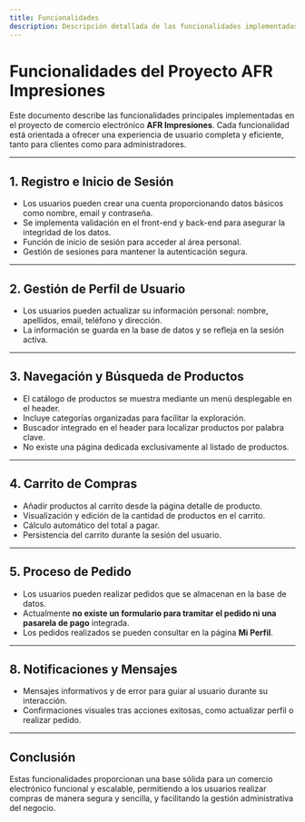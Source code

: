 ```yaml
---
title: Funcionalidades
description: Descripción detallada de las funcionalidades implementadas en el proyecto AFR Impresiones.
---
```


# Funcionalidades del Proyecto AFR Impresiones

Este documento describe las funcionalidades principales implementadas en el proyecto de comercio electrónico **AFR Impresiones**. Cada funcionalidad está orientada a ofrecer una experiencia de usuario completa y eficiente, tanto para clientes como para administradores.

---

## 1. Registro e Inicio de Sesión

- Los usuarios pueden crear una cuenta proporcionando datos básicos como nombre, email y contraseña.
- Se implementa validación en el front-end y back-end para asegurar la integridad de los datos.
- Función de inicio de sesión para acceder al área personal.
- Gestión de sesiones para mantener la autenticación segura.

---

## 2. Gestión de Perfil de Usuario

- Los usuarios pueden actualizar su información personal: nombre, apellidos, email, teléfono y dirección.
- La información se guarda en la base de datos y se refleja en la sesión activa.

---

## 3. Navegación y Búsqueda de Productos

- El catálogo de productos se muestra mediante un menú desplegable en el header.
- Incluye categorías organizadas para facilitar la exploración.
- Buscador integrado en el header para localizar productos por palabra clave.
- No existe una página dedicada exclusivamente al listado de productos.

---

## 4. Carrito de Compras

- Añadir productos al carrito desde la página detalle de producto.
- Visualización y edición de la cantidad de productos en el carrito.
- Cálculo automático del total a pagar.
- Persistencia del carrito durante la sesión del usuario.

---

## 5. Proceso de Pedido

- Los usuarios pueden realizar pedidos que se almacenan en la base de datos.
- Actualmente **no existe un formulario para tramitar el pedido ni una pasarela de pago** integrada.
- Los pedidos realizados se pueden consultar en la página **Mi Perfil**.

---

## 8. Notificaciones y Mensajes

- Mensajes informativos y de error para guiar al usuario durante su interacción.
- Confirmaciones visuales tras acciones exitosas, como actualizar perfil o realizar pedido.

---

## Conclusión

Estas funcionalidades proporcionan una base sólida para un comercio electrónico funcional y escalable, permitiendo a los usuarios realizar compras de manera segura y sencilla, y facilitando la gestión administrativa del negocio.

